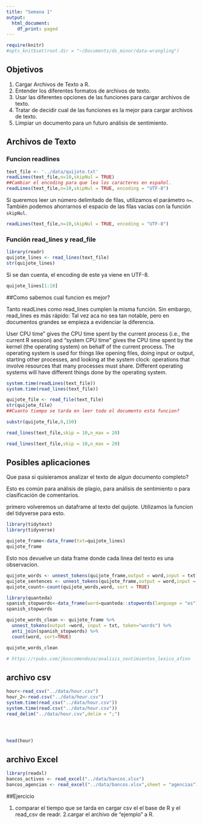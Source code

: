 ```yaml
---
title: "Semana 1"
output:
  html_document:
    df_print: paged
---
```


```r
require(knitr)
#opts_knit$set(root.dir = "~/Documents/ds_minor/data-wrangling")
```



## Objetivos

1. Cargar Archivos de Texto a R.
2. Entender los diferentes formatos de archivos de texto.
3. Usar las diferentes opciones de las funciones para cargar archivos de texto.
4. Tratar de decidir cual de las funciones es la mejor para cargar archivos de texto.
5. Limpiar un documento para un futuro análisis de sentimiento. 

## Archivos de Texto

### Funcion readlines

```r
text_file <- '../data/quijote.txt'
readLines(text_file,n=10,skipNul = TRUE)
##Cambiar el encoding para que lea los caracteres en español. 
readLines(text_file,n=10,skipNul = TRUE, encoding = "UTF-8")
```

Si queremos leer un número delimitado de filas, utilizamos el parámetro ```n=```. 
También podemos ahorrarnos el espacio de las filas vacías con la función ```skipNul```. 



```r
readLines(text_file,n=10,skipNul = TRUE, encoding = "UTF-8")
```




### Función read_lines y read_file
```r
library(readr)
quijote_lines <- read_lines(text_file)
str(quijote_lines)
```

Si se dan cuenta, el encoding de este ya viene en UTF-8. 

```r
quijote_lines[1:10]
```


##Como sabemos cual funcion es mejor?

Tanto readLines como read_lines cumplen la misma función. Sin embargo, read_lines es más rápido:
Tal vez aca no sea tan notable, pero en documentos grandes se empieza a evidenciar la diferencia. 

User CPU time” gives the CPU time spent by the current process (i.e., the current R session) and “system CPU time” gives the CPU time spent by the kernel (the operating system) on behalf of the current process. The operating system is used for things like opening files, doing input or output, starting other processes, and looking at the system clock: operations that involve resources that many processes must share. Different operating systems will have different things done by the operating system.

```r
system.time(readLines(text_file))
system.time(read_lines(text_file))
```




```r
quijote_file <- read_file(text_file) 
str(quijote_file)
##Cuanto tiempo se tarda en leer todo el documento esta funcion?
```

```r
substr(quijote_file,0,150)
```


```r
read_lines(text_file,skip = 10,n_max = 20)
```


```r
read_lines(text_file,skip = 10,n_max = 20)
```

## Posibles aplicaciones

Que pasa si quisieramos analizar el texto de algun documento completo?

Esto es común para análisis de plagio, para análisis de sentimiento o para clasificación de comentarios.

primero volveremos un dataframe al texto del quijote. Utilizamos la funcion del tidyverse para esto.





```r
library(tidytext)
library(tidyverse)

quijote_frame<-data_frame(txt=quijote_lines)
quijote_frame
```


Esto nos devuelve un data frame donde cada linea del texto es una observacion.

```r
quijote_words <- unnest_tokens(quijote_frame,output = word,input = txt, token = "words" )
quijote_sentences <- unnest_tokens(quijote_frame,output = word,input = txt, token = "sentences" )
quijote_count<-count(quijote_words,word, sort = TRUE)

```


```r
library(quanteda)
spanish_stopwords<-data_frame(word=quanteda::stopwords(language = "es"))
spanish_stopwords

```

```r
quijote_words_clean <- quijote_frame %>% 
  unnest_tokens(output =word, input = txt, token="words") %>%
  anti_join(spanish_stopwords) %>%
  count(word, sort=TRUE)

quijote_words_clean

# https://rpubs.com/jboscomendoza/analisis_sentimientos_lexico_afinn

```










## archivo csv 


```r
hour<-read_csv("../data/hour.csv")
hour_2<-read.csv("../data/hour.csv")
system.time(read_csv("../data/hour.csv"))
system.time(read.csv("../data/hour.csv"))
read_delim("../data/hour.csv",delim = ";")




head(hour)
```

## archivo Excel

```r
library(readxl)
bancos_activos <- read_excel("../data/bancos.xlsx")
bancos_agencias <- read_excel("../data/bancos.xlsx",sheet = "agencias")

```





##Ejercicio

1. comparar el tiempo que se tarda en cargar csv el el base de R y el read_csv de readr.
2.cargar el archivo de "ejemplo" a R.


